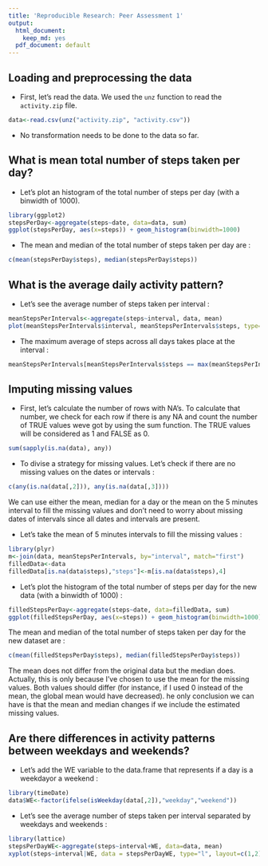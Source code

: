 ```yaml
---
title: 'Reproducible Research: Peer Assessment 1'
output:
  html_document:
    keep_md: yes
  pdf_document: default
---
```



## Loading and preprocessing the data

* First, let's read the data. We used the `unz` function to read the `activity.zip` file.

```r
data<-read.csv(unz("activity.zip", "activity.csv"))
```

* No transformation needs to be done to the data so far.

## What is mean total number of steps taken per day?

* Let's plot an histogram of the total number of steps per day (with a binwidth of 1000).

```r
library(ggplot2)
stepsPerDay<-aggregate(steps~date, data=data, sum)
ggplot(stepsPerDay, aes(x=steps)) + geom_histogram(binwidth=1000)
``` 

* The mean and median of the total number of steps taken per day are :

```r
c(mean(stepsPerDay$steps), median(stepsPerDay$steps))
``` 

## What is the average daily activity pattern?

* Let's see the average number of steps taken per interval :

```r
meanStepsPerIntervals<-aggregate(steps~interval, data, mean)
plot(meanStepsPerIntervals$interval, meanStepsPerIntervals$steps, type="l", xlab="interval", ylab="average number of steps taken across all days")
```


* The maximum average of steps across all days takes place at the interval :

```r
meanStepsPerIntervals[meanStepsPerIntervals$steps == max(meanStepsPerIntervals$steps),"interval"]
```

## Imputing missing values

* First, let's calculate the number of rows with NA's. 
To calculate that number, we check for each row if there is any NA and count the number of TRUE values weve got by using the sum function. The TRUE values will be considered as 1 and FALSE as 0.

```r
sum(sapply(is.na(data), any))
```

* To divise a strategy for missing values. Let's check if there are no missing values on the dates or intervals :
```r
c(any(is.na(data[,2])), any(is.na(data[,3])))
```

We can use either the mean, median for a day or the mean on the 5 minutes interval to fill the missing values and don't need to worry about missing dates of intervals since all dates and intervals are present.

* Let's take the mean of 5 minutes intervals to fill the missing values :

```r
library(plyr)
m<-join(data, meanStepsPerIntervals, by="interval", match="first")
filledData<-data
filledData[is.na(data$steps),"steps"]<-m[is.na(data$steps),4]
```

* Let's plot the histogram of the total number of steps per day for the new data (with a binwidth of 1000) :

```r
filledStepsPerDay<-aggregate(steps~date, data=filledData, sum)
ggplot(filledStepsPerDay, aes(x=steps)) + geom_histogram(binwidth=1000)
``` 

  The mean and median of the total number of steps taken per day for the new dataset are :

```r
c(mean(filledStepsPerDay$steps), median(filledStepsPerDay$steps))
```

  The mean does not differ from the original data but the median does. Actually, this is only because I've chosen to use the mean for the missing values. Both values should differ (for instance, if I used 0 instead of the mean, the global mean would have decreased). he only conclusion we can have is that the mean and median changes if we include the estimated missing values.

## Are there differences in activity patterns between weekdays and weekends?

* Let's add the WE variable to the data.frame that represents if a day is a weekdayor a weekend :

```r
library(timeDate)
data$WE<-factor(ifelse(isWeekday(data[,2]),"weekday","weekend"))
```

* Let's see the average number of steps taken per interval separated by weekdays and weekends :

```r
library(lattice)
stepsPerDayWE<-aggregate(steps~interval+WE, data=data, mean)
xyplot(steps~interval|WE, data = stepsPerDayWE, type="l", layout=c(1,2))
```